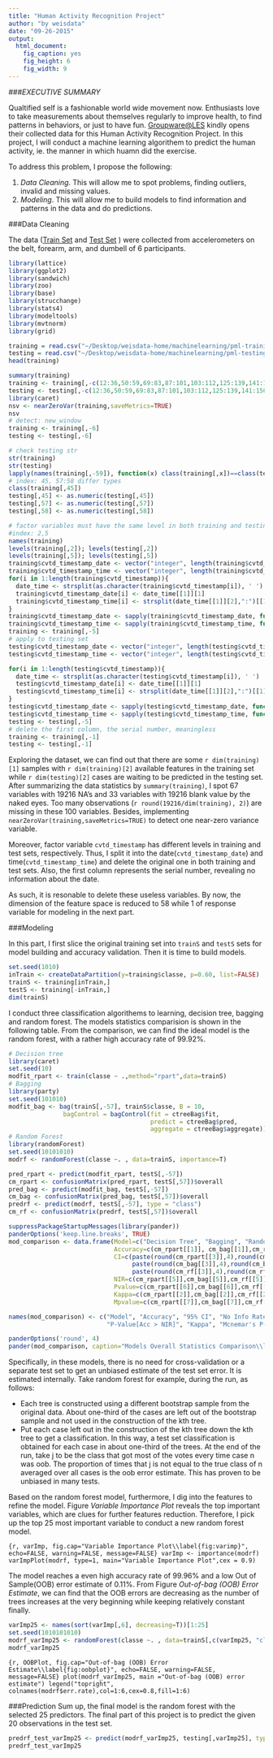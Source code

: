 ```yaml
---
title: "Human Activity Recognition Project"
author: "by weisdata"
date: "09-26-2015"
output:
  html_document:
    fig_caption: yes
    fig_height: 6
    fig_width: 9
---
```


###*EXECUTIVE SUMMARY*

Qualtified self is a fashionable world wide movement now. Enthusiasts love to take measurements about themselves regularly to improve health, to find patterns in behaviors, or just to have fun. [Groupware@LES](http://groupware.les.inf.puc-rio.br/har) kindly opens their collected data for this Human Activity Recognition Project. In this project, I will conduct a machine learning algorithem to predict the human activity, ie. the manner in which huamn did the exercise.   

To address this problem, I propose the following:

1. *Data Cleaning*. This will allow me to spot problems, finding outliers, invalid and missing values. 
2. *Modeling*. This will allow me to build models to find information and patterns in the data and do predictions.


###Data Cleaning                 

The data ([Train Set](https://d396qusza40orc.cloudfront.net/predmachlearn/pml-training.csv) and [Test Set](https://d396qusza40orc.cloudfront.net/predmachlearn/pml-testing.csv) ) were collected from accelerometers on the belt, forearm, arm, and dumbell of 6 participants. 

```r
library(lattice)
library(ggplot2)
library(sandwich)
library(zoo)
library(base)
library(strucchange)
library(stats4)
library(modeltools)
library(mvtnorm)
library(grid)
```


```r
training = read.csv("~/Desktop/weisdata-home/machinelearning/pml-training.csv")
testing = read.csv("~/Desktop/weisdata-home/machinelearning/pml-testing.csv")
head(training)
```

```r
summary(training)
training <- training[,-c(12:36,50:59,69:83,87:101,103:112,125:139,141:150)]
testing <- testing[,-c(12:36,50:59,69:83,87:101,103:112,125:139,141:150)]
library(caret)
nsv <- nearZeroVar(training,saveMetrics=TRUE)
nsv
# detect: new_window
training <- training[,-6]
testing <- testing[,-6]

# check testing str
str(training)
str(testing)
lapply(names(training[,-59]), function(x) class(training[,x])==class(testing[,x])) 
# index: 45, 57:58 differ types
class(training[,45])
testing[,45] <- as.numeric(testing[,45])
testing[,57] <- as.numeric(testing[,57])
testing[,58] <- as.numeric(testing[,58])

# factor variables must have the same level in both training and testing
#index: 2,5
names(training)
levels(training[,2]); levels(testing[,2])
levels(training[,5]); levels(testing[,5])
training$cvtd_timestamp_date <- vector("integer", length(training$cvtd_timestamp))
training$cvtd_timestamp_time <- vector("integer", length(training$cvtd_timestamp))
for(i in 1:length(training$cvtd_timestamp)){
  date_time <- strsplit(as.character(training$cvtd_timestamp[i]), ' ')
  training$cvtd_timestamp_date[i] <- date_time[[1]][1]
  training$cvtd_timestamp_time[i] <- strsplit(date_time[[1]][2],":")[[1]][1]
}
training$cvtd_timestamp_date <- sapply(training$cvtd_timestamp_date, function(x) as.factor(x))
training$cvtd_timestamp_time <- sapply(training$cvtd_timestamp_time, function(x) as.factor(x))
training <- training[,-5]
# apply to testing set
testing$cvtd_timestamp_date <- vector("integer", length(testing$cvtd_timestamp))
testing$cvtd_timestamp_time <- vector("integer", length(testing$cvtd_timestamp))

for(i in 1:length(testing$cvtd_timestamp)){
  date_time <- strsplit(as.character(testing$cvtd_timestamp[i]), ' ')
  testing$cvtd_timestamp_date[i] <- date_time[[1]][1]
  testing$cvtd_timestamp_time[i] <- strsplit(date_time[[1]][2],":")[[1]][1]
}
testing$cvtd_timestamp_date <- sapply(testing$cvtd_timestamp_date, function(x) as.factor(x))
testing$cvtd_timestamp_time <- sapply(testing$cvtd_timestamp_time, function(x) as.factor(x))
testing <- testing[,-5]
# delete the first column, the serial number, meaningless
training <- training[,-1]
testing <- testing[,-1]
```

Exploring the dataset, we can find out that there are some `r dim(training)[1]` samples with `r dim(training)[2]` available features in the training set while `r dim(testing)[2]` cases are waiting to be predicted in the testing set. After summarizing the data statistics by `summary(training)`, I spot 67 variables with 19216 NA's and 33 variables with 19216 blank value by the naked eyes. Too many observations (`r round(19216/dim(training), 2)`) are missing in these 100 variables. Besides, implementing `nearZeroVar(training,saveMetrics=TRUE)` to detect one near-zero variance variable. 

Moreover, factor variable `cvtd_timestamp` has different levels in training and test sets, respectively. Thus, I split it into the date(`cvtd_timestamp_date`) and time(`cvtd_timestamp_time`) and delete the original one in both training and test sets. Also, the first column represents the serial number, revealing no information about the date. 

As such, it is resonable to delete these useless variables. By now, the dimension of the feature space is reduced to 58 while 1 of response variable for modeling in the next part. 



###Modeling

In this part, I first slice the original training set into `trainS` and `testS` sets for model building and accuracy validation. Then it is time to build models.

```r
set.seed(1010)
inTrain <- createDataPartition(y=training$classe, p=0.60, list=FALSE)
trainS <- training[inTrain,]
testS <- training[-inTrain,]
dim(trainS)
```

I conduct three classification algorithems to learning, decision tree, bagging and random forest. The models statistics comparision is shown in  the following table. From the comparison, we can find the ideal model is the random forest, with a rather high accuracy rate of 99.92%.

```r
# Decision tree
library(caret)
set.seed(10)
modfit_rpart <- train(classe ~ .,method="rpart",data=trainS)
# Bagging
library(party)
set.seed(101010)
modfit_bag <- bag(trainS[,-57], trainS$classe, B = 10,
               bagControl = bagControl(fit = ctreeBag$fit,
                                       predict = ctreeBag$pred,
                                       aggregate = ctreeBag$aggregate))
# Random Forest
library(randomForest)
set.seed(10101010)
modrf <- randomForest(classe ~. , data=trainS, importance=T)
```

```r
pred_rpart <- predict(modfit_rpart, testS[,-57])
cm_rpart <- confusionMatrix(pred_rpart, testS[,57])$overall
pred_bag <- predict(modfit_bag, testS[,-57])
cm_bag <- confusionMatrix(pred_bag, testS[,57])$overall
predrf <- predict(modrf, testS[,-57], type = "class")
cm_rf <- confusionMatrix(predrf, testS[,57])$overall

suppressPackageStartupMessages(library(pander))
panderOptions('keep.line.breaks', TRUE)
mod_comparison <- data.frame(Model=c("Decision Tree", "Bagging", "Random Forest"),
                             Accuracy=c(cm_rpart[[1]], cm_bag[[1]],cm_rf[[1]]),
                             CI=c(paste(round(cm_rpart[[3]],4),round(cm_rpart[[4]],4),sep=", "),
                                  paste(round(cm_bag[[3]],4),round(cm_bag[[4]],4),sep=", "),
                                  paste(round(cm_rf[[3]],4),round(cm_rf[[4]],4),sep=", ")),
                             NIR=c(cm_rpart[[5]],cm_bag[[5]],cm_rf[[5]]),
                             Pvalue=c(cm_rpart[[6]],cm_bag[[6]],cm_rf[[6]]),
                             Kappa=c(cm_rpart[[2]],cm_bag[[2]],cm_rf[[2]]),
                             Mpvalue=c(cm_rpart[[7]],cm_bag[[7]],cm_rf[[7]]))

names(mod_comparison) <- c("Model", "Accuracy", "95% CI", "No Info Rate",
                           "P-Value[Acc > NIR]", "Kappa", "Mcnemar's P-Value" )


```

```r
panderOptions('round', 4)
pander(mod_comparison, caption="Models Overall Statistics Comparison\\label{tab:mod_comparison}")
```

Specifically, in these models, there is no need for cross-validation or a separate test set to get an unbiased estimate of the test set error. It is estimated internally. Take random forest for example, during the run, as follows:

* Each tree is constructed using a different bootstrap sample from the original data. About one-third of the cases are left out of the bootstrap sample and not used in the construction of the kth tree.
* Put each case left out in the construction of the kth tree down the kth tree to get a classification. In this way, a test set classification is obtained for each case in about one-third of the trees. At the end of the run, take j to be the class that got most of the votes every time case n was oob. The proportion of times that j is not equal to the true class of n averaged over all cases is the oob error estimate. This has proven to be unbiased in many tests.

Based on the random forest model, furthermore, I dig into the features to refine the model. Figure *Variable Importance Plot* reveals the top important variables, which are clues for further features reduction. Therefore, I pick up the top 25 most important variable to conduct a new random forest model. 

```{r, varImp, fig.cap="Variable Importance Plot\\label{fig:varimp}", echo=FALSE, warning=FALSE, message=FALSE}
varImp <- importance(modrf)
varImpPlot(modrf, type=1, main="Variable Importance Plot",cex = 0.9)
```

The model reaches a even high accuracy rate of 99.96% and a low Out of Sample(OOB) error estimate of 0.11%. From Figure *Out-of-bag (OOB) Error Estimate*, we can find that the OOB errors are decreasing as the number of trees increases at the very beginning while keeping relatively constant finally. 

```r
varImp25 <- names(sort(varImp[,6], decreasing=T))[1:25]
set.seed(1010101010)
modrf_varImp25 <- randomForest(classe ~. , data=trainS[,c(varImp25, "classe")], importance=T)
modrf_varImp25
```

```{r, OOBPlot, fig.cap="Out-of-bag (OOB) Error Estimate\\label{fig:oobplot}", echo=FALSE, warning=FALSE, message=FALSE}
plot(modrf_varImp25, main ="Out-of-bag (OOB) error estimate")
legend("topright", colnames(modrf$err.rate),col=1:6,cex=0.8,fill=1:6)
```

###Prediction
Sum up, the final model is the random forest with the selected 25 predictors. 
The final part of this project is to predict the given 20 observations in the test set. 
```r
predrf_test_varImp25 <- predict(modrf_varImp25, testing[,varImp25], type = "class")
predrf_test_varImp25
```



